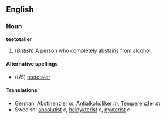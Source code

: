 ==English==
===Noun===
'''teetotaller'''

# (''British'') A person who completely [[abstain]]s from [[alcohol]].

====Alternative spellings====
*(''US'') [[teetotaler]]

====Translations====
*German: [[Abstinenzler]] ''m'', [[Antialkoholiker]] ''m'', [[Temperenzler]] ''m''
*Swedish: [[absolutist]] ''c'', [[helnykterist]] ''c'', [[nykterist]] ''c''